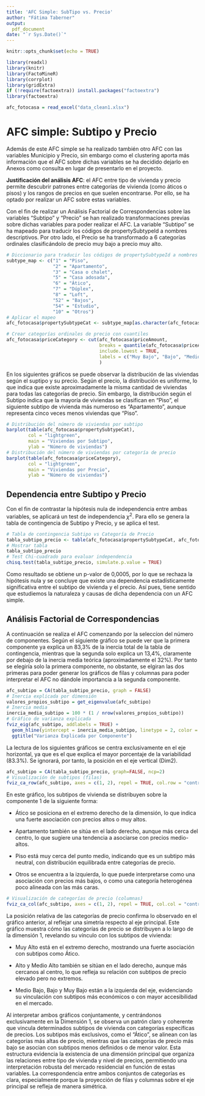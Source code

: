 ```yaml
---
title: 'AFC Simple: SubTipo vs. Precio'
author: "Fátima Taberner"
output:
  pdf_document
date: "`r Sys.Date()`"
---
```


```r
knitr::opts_chunk$set(echo = TRUE)
```

```r
library(readxl)
library(knitr)
library(FactoMineR)
library(corrplot)
library(gridExtra)
if (!require(factoextra)) install.packages("factoextra")
library(factoextra)
```

```r
afc_fotocasa = read_excel("data_clean1.xlsx")
```
# AFC simple: Subtipo y Precio
Además de este AFC simple se ha realizado también otro AFC con las variables Municipio y Precio, sin embargo como el clustering aporta más información que el AFC sobre dichas variables se ha decidido dejarlo en Anexos como consulta en lugar de presentarlo en el proyecto.

**Justificación del análisis AFC**: el AFC entre tipo de vivienda y precio permite descubrir patrones entre categorías de vivienda (como áticos o pisos) y los rangos de precios en que suelen encontrarse. Por ello, se ha optado por realizar un AFC sobre estas variables.

Con el fin de realizar un Análisis Factorial de Correspondencias sobre las variables "Subtipo" y "Precio" se han realizado transformaciones previas sobre dichas variables para poder realizar el AFC. La variable "Subtipo" se ha mapeado para traducir los códigos de propertySubtypeId a nombres descriptivos. Por otro lado, el Precio se ha transformado a 6 categorías ordinales clasificándolo de precio muy bajo a precio muy alto.
```r
# Diccionario para traducir los códigos de propertySubtypeId a nombres descriptivos
subtype_map <- c("1" = "Piso",
                 "2" = "Apartamento",
                 "3" = "Casa o chalet",
                 "5" = "Casa adosada",
                 "6" = "Ático",
                 "7" = "Dúplex",
                 "8" = "Loft",
                 "52" = "Bajos",
                 "54" = "Estudio",
                 "10" = "Otros")
# Aplicar el mapeo
afc_fotocasa$propertySubtypeCat <- subtype_map[as.character(afc_fotocasa$propertySubtypeId)]
```

```r
# Crear categorías ordinales de precio con cuantiles
afc_fotocasa$priceCategory <- cut(afc_fotocasa$priceAmount,
                                  breaks = quantile(afc_fotocasa$priceAmount, probs = seq(0, 1, length.out = 7), na.rm = TRUE),
                                  include.lowest = TRUE,
                                  labels = c("Muy Bajo", "Bajo", "Medio Bajo", "Medio Alto", "Alto", "Muy Alto")
                                  )
```

En los siguientes gráficos se puede observar la distribución de las viviendas según el suptipo y su precio. Según el precio, la distribución es uniforme, lo que indica que existe aproximadamente la misma cantidad de viviendas para todas las categorías de precio. Sin embargo, la distribución según el Subtipo indica que la mayoría de viviendas se clasifican en "Piso", el siguiente subtipo de vivienda más numeroso es "Apartamento", aunque representa cinco veces menos viviendas que "Piso".
```r
# Distribución del número de viviendas por subtipo
barplot(table(afc_fotocasa$propertySubtypeCat),
        col = "lightgreen",
        main = "Viviendas por Subtipo",
        ylab = "Número de viviendas")
# Distribución del número de viviendas por categoría de precio
barplot(table(afc_fotocasa$priceCategory),
        col = "lightgreen",
        main = "Viviendas por Precio",
        ylab = "Número de viviendas")
```

## Dependencia entre Subtipo y Precio
Con el fin de contrastar la hipótesis nula de independencia entre ambas variables, se aplicará un test de independencia $\chi^2$. Para ello se genera la tabla de contingencia de Subtipo y Precio, y se aplica el test.

```r
# Tabla de contingencia Subtipo vs Categoría de Precio
tabla_subtipo_precio <- table(afc_fotocasa$propertySubtypeCat, afc_fotocasa$priceCategory)
# Mostrar tabla
tabla_subtipo_precio
# Test Chi-cuadrado para evaluar independencia
chisq.test(tabla_subtipo_precio, simulate.p.value = TRUE)
```
Como resultado se obtiene un p-valor de 0,0005, por lo que se rechaza la hipótesis nula y se concluye que existe una dependencia estadísticamente significativa entre el subtipo de vivienda y el precio. Así pues, tiene sentido que estudiemos la naturaleza y causas de dicha dependencia con un AFC simple.

## Análisis Factorial de Correspondencias
A continuación se realiza el AFC comenzando por la seleccíon del número de componentes. Según el siguiente gráfico se puede ver que la primera componente ya explica un 83,3% de la inercia total de la tabla de contingencia, mientras que la segunda solo explica un 13,4%, claramente por debajo de la inercia media teórica (aproximadamente el 32%). Por tanto se elegiría solo la primera componente, no obstante, se elgiran las dos primeras para poder generar los gráficos de filas y columnas para poder interpretar el AFC no dándole importancia a la segunda componente.

```r
afc_subtipo = CA(tabla_subtipo_precio, graph = FALSE)
# Inercia explicada por dimensión
valores_propios_subtipo = get_eigenvalue(afc_subtipo)
# Inercia media
inercia_media_subtipo = 100 * (1 / nrow(valores_propios_subtipo))
# Gráfico de varianza explicada
fviz_eig(afc_subtipo, addlabels = TRUE) +
  geom_hline(yintercept = inercia_media_subtipo, linetype = 2, color = "red") +
  ggtitle("Varianza Explicada por Componente")
```

La lectura de los siguientes gráficos se centra exclusivamente en el eje horizontal, ya que es el que explica el mayor porcentaje de la variabilidad (83.3%). Se ignorará, por tanto, la posición en el eje vertical (Dim2).

```r
afc_subtipo = CA(tabla_subtipo_precio, graph=FALSE, ncp=2)
# Visualización de subtipos (filas)
fviz_ca_row(afc_subtipo, axes = c(1, 2), repel = TRUE, col.row = "contrib", gradient.cols = c("#00AFBB", "#E7B800", "#FC4E07"), title = "Subtipos de Vivienda")
```

En este gráfico, los subtipos de vivienda se distribuyen sobre la componente 1 de la siguiente forma:

- Ático se posiciona en el extremo derecho de la dimensión, lo que indica una fuerte asociación con precios altos o muy altos.

- Apartamento también se sitúa en el lado derecho, aunque más cerca del centro, lo que sugiere una tendencia a asociarse con precios medio-altos.

- Piso está muy cerca del punto medio, indicando que es un subtipo más neutral, con distribución equilibrada entre categorías de precio.

- Otros se encuentra a la izquierda, lo que puede interpretarse como una asociación con precios más bajos, o como una categoría heterogénea poco alineada con las más caras.

```r
# Visualización de categorías de precio (columnas)
fviz_ca_col(afc_subtipo, axes = c(1, 2), repel = TRUE, col.col = "contrib", gradient.cols = c("#00AFBB", "#E7B800", "#FC4E07"), title = "Categorías de Precio")
```

La posición relativa de las categorías de precio confirma lo observado en el gráfico anterior, al reflejar una simetría respecto al eje principal. Este gráfico muestra cómo las categorías de precio se distribuyen a lo largo de la dimensión 1, revelando su vínculo con los subtipos de vivienda:

- Muy Alto está en el extremo derecho, mostrando una fuerte asociación con subtipos como Ático.

- Alto y Medio Alto también se sitúan en el lado derecho, aunque más cercanos al centro, lo que refleja su relación con subtipos de precio elevado pero no extremos.

- Medio Bajo, Bajo y Muy Bajo están a la izquierda del eje, evidenciando su vinculación con subtipos más económicos o con mayor accesibilidad en el mercado.

Al interpretar ambos gráficos conjuntamente, y centrándonos exclusivamente en la Dimensión 1, se observa un patrón claro y coherente que vincula determinados subtipos de vivienda con categorías específicas de precios. Los subtipos más exclusivos, como el "Ático", se alinean con las categorías más altas de precio, mientras que las categorías de precio más bajo se asocian con subtipos menos definidos o de menor valor. Esta estructura evidencia la existencia de una dimensión principal que organiza las relaciones entre tipo de vivienda y nivel de precios, permitiendo una interpretación robusta del mercado residencial en función de estas variables. La correspondencia entre ambos conjuntos de categorías es clara, especialmente porque la proyección de filas y columnas sobre el eje principal se refleja de manera simétrica.
